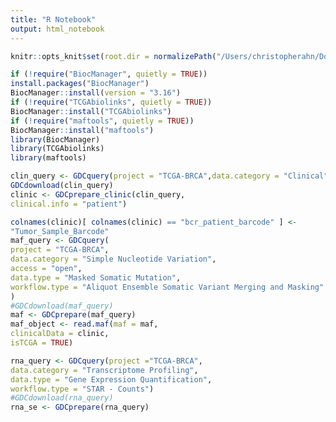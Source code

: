 ```yaml
---
title: "R Notebook"
output: html_notebook
---
```

```r
knitr::opts_knit$set(root.dir = normalizePath("/Users/christopherahn/Documents/QBIO_490/qbio-490-Christopher-Ahn/analysis_data"))
```
```r
if (!require("BiocManager", quietly = TRUE))
install.packages("BiocManager")
BiocManager::install(version = "3.16")
if (!require("TCGAbiolinks", quietly = TRUE))
BiocManager::install("TCGAbiolinks")
if (!require("maftools", quietly = TRUE))
BiocManager::install("maftools")
library(BiocManager)
library(TCGAbiolinks)
library(maftools)
```

```r
clin_query <- GDCquery(project = "TCGA-BRCA",data.category = "Clinical",file.type = "xml")
GDCdownload(clin_query)
clinic <- GDCprepare_clinic(clin_query,
clinical.info = "patient")
```
```r
colnames(clinic)[ colnames(clinic) == "bcr_patient_barcode" ] <-
"Tumor_Sample_Barcode"
maf_query <- GDCquery(
project = "TCGA-BRCA",
data.category = "Simple Nucleotide Variation",
access = "open",
data.type = "Masked Somatic Mutation",
workflow.type = "Aliquot Ensemble Somatic Variant Merging and Masking"
)
#GDCdownload(maf_query)
maf <- GDCprepare(maf_query)
maf_object <- read.maf(maf = maf,
clinicalData = clinic,
isTCGA = TRUE)
```
```r
rna_query <- GDCquery(project ="TCGA-BRCA",
data.category = "Transcriptome Profiling",
data.type = "Gene Expression Quantification",
workflow.type = "STAR - Counts")
#GDCdownload(rna_query)
rna_se <- GDCprepare(rna_query)
```






